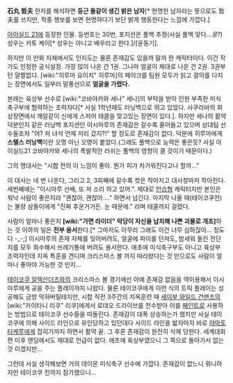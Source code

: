 '''石丸 哲夫'''
한자를 해석하면 '''둥근 돌같이 생긴 밝은 남자'''[* 현명한 남자라는 뜻으로도 哲夫를 쓰지만, 작중 행보를 보면 현명하다기 보단 밝게 행동한다는 느낌에 가깝다.]

[[아이실드 21]]에 등장한 인물. 등번호는 30번, 포지션은 풀백 추정(사실 풀백 맞다...''응?'') 성우는 카토 케이[* 성우는 아니고 배우라고 한다.]/[윤동기].

하지만 이 만화 자체에서도 인지도는 물론 존재감도 있을까 말까 한 캐릭터이다. 이건 작가도 인정한 공식설정. 가장 많이 나온 건 1권. 그나마 얼굴이 제대로 나온 건 2권. 3권부턴 얄짤없다. [wiki:"히루마 요이치" 히루마]의 페이크를 팀원 모두가 읽고 결의를 다지는 장면에서도 일부러 말풍선으로 '''얼굴을 가렸다.'''

본래는 육상부 선수로 [wiki:"코바야카와 세나" 세나]의 부탁을 받아 인원 부족한 미식축구부에 협력하는 조력자다[* 사실 1학년때도 러닝백으로 뛰고 있었다. 사쿠라바의 회상장면에서 깨알같이 신에게 스피어 태클을 맞고있는 장면이 있다.]. 하지만 세나의 활약 덕분인지 같은 러닝백 포지션인 이시마루의 존재감은 갈수록 줄어들고 있으며 상대팀 선수들조차 "어? 저 녀석 언제 저리 갔지?!" 할 정도로 존재감이 없다. 덕분에 히루마에게 '''스텔스 러닝백'''이란 오명 아닌 오명이 붙었다.(그래도 풀백으로 능력은 좋은듯? 사실 아이실드21 코바야카와 세나의 폭발적인 러쉬는 풀백의 영향이 클 것이기 때문이다.)

그의 명대사는 "시합 전의 이 느낌이 좋아. 뭔가 피가 차가워진다고나 할까…"

이 대사는 네 번 나온다, 그리고 2, 3회째에 갈수록 컷은 작아지고 대사창마저 작아진다. 세번째에는 "이시마루 선배, 또 저 소리 하고 있어.". 제대로 [[안습]]형 캐릭터지만 본인은 워낙 사람이 좋은지라 "괜찮아, 괜찮아.…" 하면서 넘긴다. 마지막 나올 때(테이코쿠전)는 불량 삼돌이에게 "진짜 추운거거든. 눈 때문에." 라며 태클까지 걸렸다.

사람이 얼마나 좋은지 '''[wiki:"가면 라이더" 악당이 자신을 납치해 나쁜 괴물로 개조]'''하는 것 이하의 일은 '''전부 용서'''한다.[* 그마저도 아무리 그래도 이건 너무 심하잖아... 정도다 -_-;] 이시마루의 존재 자체를 잊어버려도, 얼굴에 파이를 던져도, 밤새워 돌린 전단지를 모두 회수해서 쓰레기통에 버려도 용서한다. 애초에 미식축구부도 아니고 육상부 조력자인데 지옥 특훈을 견디며 크리스마스 볼 까지 따라왔다는 것 만으로도 사람이 얼마나 좋아야 가능한 것 인지...

[[테이코쿠 알렉산더즈]]와의 크리스마스 볼 경기에선 아예 존재감 없음을 역이용해서 이시마루에게 공을 주는 플레이까지 나왔다. 물론 테이코쿠에게 이런 식의 트릭 플레이는 성공해도 금방 막혀버릴테지만, 시합 직전 3주간의 지옥훈련 때 [[세이부 와일드 건맨즈]]의 [wiki:"카이타니 리쿠" 리쿠]에게서 로데오 드라이브를 전수받아 이를 [[페인트]]로 사용하는 방법으로 테이코쿠 선수들을 따돌린다. 존재감이 대폭 상승하는가 했지만 사실 테이코쿠에 의해 사이드 라인으로 유인당하고 있던데다 사이드 라인을 밟자마자 바로 [[야마토 타케루]]에게 잡히기까지 하면서 활약 끝. 그 후론 존재감이 완전히 삭제 당한다. 세계대회 편 이후 엔딩에서도 제대로 언급이 없다. 애초에 육상부였으니 그 쪽으로 돌아가서 없는 것 이겠지만...

그런데 사실 생각해보면 거의 데이몬 미식축구 선수에 가깝다. 존재감이 없느니 뭐니하지만 테이코쿠 전까지 참가했으니...
